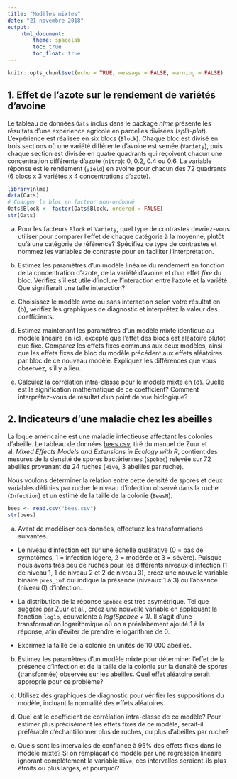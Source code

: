 ```yaml
---
title: "Modèles mixtes"
date: "21 novembre 2018"
output: 
    html_document:
        theme: spacelab
        toc: true
        toc_float: true
---
```


```r
knitr::opts_chunk$set(echo = TRUE, message = FALSE, warning = FALSE)
```


## 1. Effet de l'azote sur le rendement de variétés d'avoine

Le tableau de données `Oats` inclus dans le package *nlme* présente les résultats d'une expérience agricole en parcelles divisées (*split-plot*). L'expérience est réalisée en six blocs (`Block`). Chaque bloc est divisé en trois sections où une variété différente d'avoine est semée (`Variety`), puis chaque section est divisée en quatre quadrants qui reçoivent chacun une concentration différente d'azote (`nitro`): 0, 0.2, 0.4 ou 0.6. La variable réponse est le rendement (`yield`) en avoine pour chacun des 72 quadrants (6 blocs x 3 variétés x 4 concentrations d'azote).

```r
library(nlme)
data(Oats)
# Changer le bloc en facteur non-ordonné
Oats$Block <- factor(Oats$Block, ordered = FALSE)
str(Oats)
```

(a) Pour les facteurs `Block` et `Variety`, quel type de contrastes devriez-vous utiliser pour comparer l'effet de chaque catégorie à la moyenne, plutôt qu'à une catégorie de référence? Spécifiez ce type de contrastes et nommez les variables de contraste pour en faciliter l'interprétation.

(b) Estimez les paramètres d'un modèle linéaire du rendement en fonction de la concentration d'azote, de la variété d'avoine et d'un effet *fixe* du bloc. Vérifiez s'il est utile d'inclure l'interaction entre l'azote et la variété. Que signifierait une telle interaction?

(c) Choisissez le modèle avec ou sans interaction selon votre résultat en (b), vérifiez les graphiques de diagnostic et interprétez la valeur des coefficients.

(d) Estimez maintenant les paramètres d'un modèle mixte identique au modèle linéaire en (c), excepté que l'effet des blocs est aléatoire plutôt que fixe. Comparez les effets fixes communs aux deux modèles, ainsi que les effets fixes de bloc du modèle précédent aux effets aléatoires par bloc de ce nouveau modèle. Expliquez les différences que vous observez, s'il y a lieu.

(e) Calculez la corrélation intra-classe pour le modèle mixte en (d). Quelle est la signification mathématique de ce coefficient? Comment interprétez-vous de résultat d'un point de vue biologique?


## 2. Indicateurs d'une maladie chez les abeilles

La loque américaine est une maladie infectieuse affectant les colonies d'abeille. Le tableau de données [bees.csv](bees.csv), tiré du manuel de Zuur et al. *Mixed Effects Models and Extensions in Ecology with R*, contient des mesures de la densité de spores bactériennes (`Spobee`) relevée sur 72 abeilles provenant de 24 ruches (`Hive`, 3 abeilles par ruche). 

Nous voulons déterminer la relation entre cette densité de spores et deux variables définies par ruche: le niveau d'infection observé dans la ruche (`Infection`) et un estimé de la taille de la colonie (`BeesN`).

```r
bees <- read.csv("bees.csv")
str(bees)
```

(a) Avant de modéliser ces données, effectuez les transformations suivantes.

- Le niveau d'infection est sur une échelle qualitative (0 = pas de symptômes, 1 = infection légere, 2 = modérée et 3 = sévère). Puisque nous avons très peu de ruches pour les différents niveaux d'infection (1 de niveau 1, 1 de niveau 2 et 2 de niveau 3), créez une nouvelle variable binaire `pres_inf` qui indique la présence (niveaux 1 à 3) ou l'absence (niveau 0) d'infection. 

- La distribution de la réponse `Spobee` est très asymétrique. Tel que suggéré par Zuur et al., créez une nouvelle variable en appliquant la fonction `log1p`, équivalente à *log(Spobee + 1)*. Il s'agit d'une transformation logarithmique où on a préalabement ajouté 1 à la réponse, afin d'éviter de prendre le logarithme de 0.

- Exprimez la taille de la colonie en unités de 10 000 abeilles.

(b) Estimez les paramètres d'un modèle mixte pour déterminer l'effet de la présence d'infection et de la taille de la colonie sur la densité de spores (transformée) observée sur les abeilles. Quel effet aléatoire serait approprié pour ce problème?

(c) Utilisez des graphiques de diagnostic pour vérifier les suppositions du modèle, incluant la normalité des effets aléatoires.

(d) Quel est le coefficient de corrélation intra-classe de ce modèle? Pour estimer plus précisément les effets fixes de ce modèle, serait-il préférable d'échantillonner plus de ruches, ou plus d'abeilles par ruche?

(e) Quels sont les intervalles de confiance à 95% des effets fixes dans le modèle mixte? Si on remplaçait ce modèle par une régression linéaire ignorant complètement la variable `Hive`, ces intervalles seraient-ils plus étroits ou plus larges, et pourquoi?
